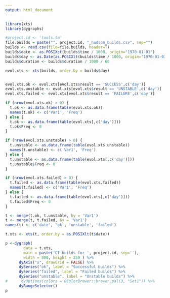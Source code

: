```yaml
---
output: html_document
---
```


```r

library(xts)
library(dygraphs)

#project.id <- 'tools.tm'
file.builds = paste("", project.id, "_hudson_builds.csv", sep="")
builds <- read.csv(file=file.builds, header=T)
builds$date <- as.POSIXct(builds$time / 1000, origin="1970-01-01")
builds$day <- as.Date(as.POSIXlt(builds$time / 1000, origin="1970-01-01"))
builds$duration <- builds$duration / 1000 / 60

evol.xts <- xts(builds, order.by = builds$day)


evol.xts.ok <- evol.xts[evol.xts$result == 'SUCCESS',c('day')]
evol.xts.unstable <- evol.xts[evol.xts$result == 'UNSTABLE',c('day')]
evol.xts.failed <- evol.xts[evol.xts$result == 'FAILURE',c('day')]

if (nrow(evol.xts.ok) > 0) {
  t.ok <- as.data.frame(table(evol.xts.ok))
  names(t.ok) <- c('Var1', 'Freq')
} else {
  t.ok <- as.data.frame(table(evol.xts[,c('day')]))
  t.ok$Freq <- 0
}

if (nrow(evol.xts.unstable) > 0) {
  t.unstable <- as.data.frame(table(evol.xts.unstable))
  names(t.unstable) <- c('Var1', 'Freq')
} else {
  t.unstable <- as.data.frame(table(evol.xts[,c('day')]))
  t.unstable$Freq <- 0
}

if (nrow(evol.xts.failed) > 0) {
  t.failed <- as.data.frame(table(evol.xts.failed))
  names(t.failed) <- c('Var1', 'Freq')
} else {
  t.failed <- as.data.frame(table(evol.xts[,c('day')]))
  t.failed$Freq <- 0
}

t <- merge(t.ok, t.unstable, by = 'Var1')
t <- merge(t, t.failed, by = 'Var1')
names(t) <- c('date', 'ok', 'unstable', 'failed')

t.xts <- xts(t, order.by = as.POSIXlt(t$date))

p <-dygraph( 
        data = t.xts,
        main = paste('CI builds for ', project.id, sep=''),
        width = 800, height = 250 ) %>% 
      dyAxis("x", drawGrid = FALSE) %>%
      dySeries("ok", label = "Successful builds") %>%
      dySeries("failed", label = "Failed builds") %>%
      dySeries("unstable", label = "Unstable builds") %>%
#      dyOptions(colors = RColorBrewer::brewer.pal(3, "Set1")) %>%
      dyRangeSelector()
p
```

